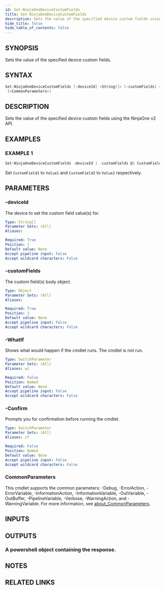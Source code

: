 ```yaml
---
id: Set-NinjaOneDeviceCustomFields
title: Set-NinjaOneDeviceCustomFields
description: Sets the value of the specified device custom fields using the NinjaOne v2 API.
hide_title: false
hide_table_of_contents: false
---
```


## SYNOPSIS

Sets the value of the specified device custom fields.

## SYNTAX

```powershell
Set-NinjaOneDeviceCustomFields [-deviceId] <String[]> [-customFields] <Object> [-WhatIf] [-Confirm]
 [<CommonParameters>]
```

## DESCRIPTION

Sets the value of the specified device custom fields using the NinjaOne v2 API.

## EXAMPLES

### EXAMPLE 1

```powershell
Set-NinjaOneDeviceCustomFields -deviceId 1 -customFields @{ CustomField1 = 'Value1'; CustomField2 = 'Value2' }
```

Set `CustomField1` to `Value1` and `CustomField2` to `Value2` respectively.

## PARAMETERS

### -deviceId

The device to set the custom field value(s) for.

```yaml
Type: String[]
Parameter Sets: (All)
Aliases:

Required: True
Position: 1
Default value: None
Accept pipeline input: False
Accept wildcard characters: False
```

### -customFields

The custom field(s) body object.

```yaml
Type: Object
Parameter Sets: (All)
Aliases:

Required: True
Position: 2
Default value: None
Accept pipeline input: False
Accept wildcard characters: False
```

### -WhatIf

Shows what would happen if the cmdlet runs.
The cmdlet is not run.

```yaml
Type: SwitchParameter
Parameter Sets: (All)
Aliases: wi

Required: False
Position: Named
Default value: None
Accept pipeline input: False
Accept wildcard characters: False
```

### -Confirm

Prompts you for confirmation before running the cmdlet.

```yaml
Type: SwitchParameter
Parameter Sets: (All)
Aliases: cf

Required: False
Position: Named
Default value: None
Accept pipeline input: False
Accept wildcard characters: False
```

### CommonParameters

This cmdlet supports the common parameters: -Debug, -ErrorAction, -ErrorVariable, -InformationAction, -InformationVariable, -OutVariable, -OutBuffer, -PipelineVariable, -Verbose, -WarningAction, and -WarningVariable. For more information, see [about_CommonParameters](http://go.microsoft.com/fwlink/?LinkID=113216).

## INPUTS

## OUTPUTS

### A powershell object containing the response.

## NOTES

## RELATED LINKS
